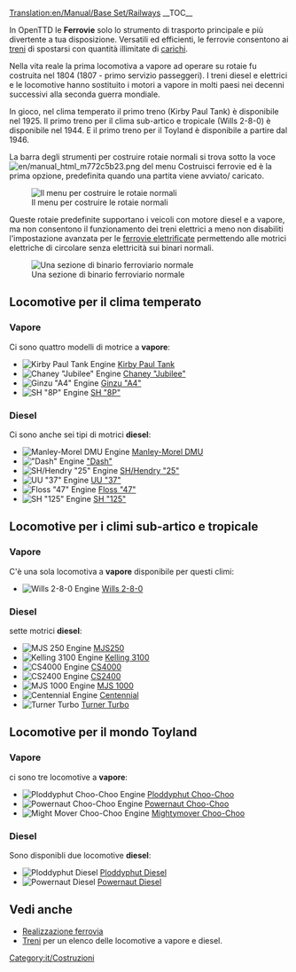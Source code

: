 [[Translation:en/Manual/Base Set/Railways]]
{{it/Tipi di ferrovia}}
__TOC__

In OpenTTD le '''Ferrovie''' solo lo strumento di trasporto principale e più divertente a tua disposizione. Versatili ed efficienti, le ferrovie consentono ai [[it/Manual/Treni|treni]] di spostarsi con quantità illimitate di [[it/Manual/Carico|carichi]].

Nella vita reale la prima locomotiva a vapore ad operare su rotaie fu costruita nel 1804 (1807 - primo servizio passeggeri). I treni diesel e elettrici e le locomotive hanno sostituito i motori a vapore in molti paesi nei decenni successivi alla seconda guerra mondiale.

In gioco, nel clima temperato il primo treno (Kirby Paul Tank) è disponibile nel 1925. Il primo treno per il clima sub-artico e tropicale (Wills 2-8-0) è disponibile nel 1944. E il primo treno per il Toyland è disponibile a partire dal 1946.

La barra degli strumenti per costruire rotaie normali si trova sotto la voce [[File:en/manual html m772c5b23.png]] del menu Costruisci ferrovie ed è la prima opzione, predefinita quando una partita viene avviato/ caricato.

[[File:it/Openttd-rail1.png|none|Il menu per costruire le rotaie normali]]

Queste rotaie predefinite supportano i veicoli con motore diesel e a vapore, ma non consentono il funzionamento dei treni elettrici a meno non disabiliti l'impostazione avanzata per le [[en/Impostazioni avanzate/Limiti#Disabilita ferrovie elettrificate|ferrovie elettrificate]] permettendo alle motrici elettriche di circolare senza elettricità sui binari normali.

[[File:en/Railway.png|none|frame|Una sezione di binario ferroviario normale]]


==Locomotive per il clima temperato==
===Vapore===
Ci sono quattro modelli di motrice a '''vapore''':
*[[File:en/Kirbypaultank.png|Kirby Paul Tank Engine]] [[it/Manual/Base Set/Trains/Kirby Paul Tank|Kirby Paul Tank]]
*[[File:en/Chaneyjubilee.png|Chaney "Jubilee" Engine]] [[it/Manual/Base Set/Trains/Chaney "Jubilee"|Chaney "Jubilee"]]
*[[File:en/Ginzua4.png|Ginzu "A4" Engine]] [[it/Manual/Base Set/Trains/Ginzu "A4"|Ginzu "A4"]]
*[[File:en/Sh8p.png|SH "8P" Engine]] [[it/Manual/Base Set/Trains/SH "8P"|SH "8P"]]
===Diesel===
Ci sono anche sei tipi di motrici '''diesel''':
*[[File:en/Manleymoreldmu.png|Manley-Morel DMU Engine]] [[it/Manual/Base Set/Trains/Manley-Morel DMU|Manley-Morel DMU]]
*[[File:en/Dash.png|"Dash" Engine]] [[it/Manual/Base Set/Trains/Dash|"Dash"]]
*[[File:en/Shhendry25.png|SH/Hendry "25" Engine]] [[it/Manual/Base Set/Trains/SH/Hendry "25"|SH/Hendry "25"]]
*[[File:en/Uu37.png|UU "37" Engine]] [[it/Manual/Base Set/Trains/UU "37"|UU "37"]]
*[[File:en/Floss47.png|Floss "47" Engine]] [[it/Manual/Base Set/Trains/Floss "47"|Floss "47"]]
*[[File:en/Sh125.png|SH "125" Engine]] [[it/Manual/Base Set/Trains/SH "125"|SH "125"]]

==Locomotive per i climi sub-artico e tropicale==
===Vapore===
C'è una sola locomotiva a '''vapore''' disponibile per questi climi:
*[[File:en/Wills280.png|Wills 2-8-0 Engine]] [[it/Manual/Base Set/Trains/Wills 2-8-0|Wills 2-8-0]]
===Diesel===
sette motrici '''diesel''':
*[[File:en/Mjs250.png|MJS 250 Engine]] [[it/Manual/Base Set/Trains/MJS250|MJS250]]
*[[File:en/Kelling3100.png|Kelling 3100 Engine]] [[it/Manual/Base Set/Trains/Kelling 3100|Kelling 3100]]
*[[File:en/Cs4000.png|CS4000 Engine]] [[it/Manual/Base Set/Trains/CS4000|CS4000]]
*[[File:en/Cs2400.png|CS2400 Engine]] [[it/Manual/Base Set/Trains/CS2400|CS2400]]
*[[File:en/Mjs1000.png|MJS 1000 Engine]] [[it/Manual/Base Set/Trains/MJS 1000|MJS 1000]]
*[[File:en/Centennial.png|Centennial Engine]] [[it/Manual/Base Set/Trains/Centennial|Centennial]]
*[[File:en/Turnerturbo.png|Turner Turbo]] [[it/Manual/Base Set/Trains/Turner Turbo|Turner Turbo]]


==Locomotive per il mondo Toyland==
===Vapore===
ci sono tre locomotive a '''vapore''':
*[[File:en/Ploddyphutchoochoo.png|Ploddyphut Choo-Choo Engine]] [[it/Manual/Base Set/Trains/Ploddyphut Choo-Choo|Ploddyphut Choo-Choo]]
*[[File:en/Powernautchoochoo.png|Powernaut Choo-Choo Engine]] [[it/Manual/Base Set/Trains/Powernaut Choo-Choo|Powernaut Choo-Choo]]
*[[File:en/Mightymoverchoochoo.png|Might Mover Choo-Choo Engine]] [[it/Manual/Base Set/Trains/Mightymover Choo-Choo|Mightymover Choo-Choo]]
===Diesel===
Sono disponibli due locomotive '''diesel''':
*[[File:en/Ploddyphutdiesel.png|Ploddyphut Diesel]] [[it/Manual/Base Set/Trains/Ploddyphut Diesel|Ploddyphut Diesel]]
*[[File:en/Powernautdiesel.png|Powernaut Diesel]] [[it/Manual/Base Set/Trains/Powernaut Diesel|Powernaut Diesel]]

==Vedi anche==
*[[it/Manual/Realizzazione ferrovia|Realizzazione ferrovia]]
*[[it/Manual/Treni|Treni]] per un elenco delle locomotive a vapore e diesel.

[[Category:it/Costruzioni]]